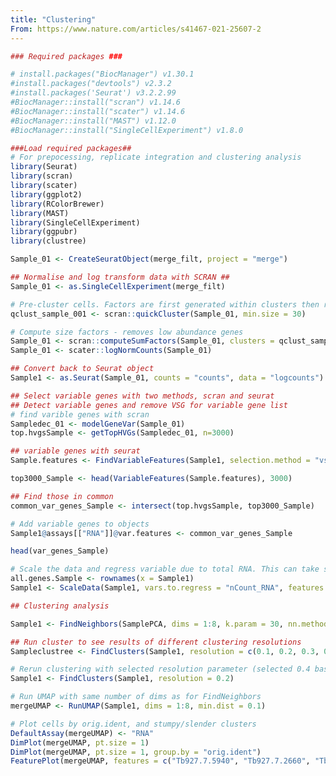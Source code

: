 ---
title: "Clustering"
From: https://www.nature.com/articles/s41467-021-25607-2
---

```{r}
### Required packages ###

# install.packages("BiocManager") v1.30.1
#install.packages("devtools") v2.3.2
#install.packages('Seurat') v3.2.2.99
#BiocManager::install("scran") v1.14.6
#BiocManager::install("scater") v1.14.6
#BiocManager::install("MAST") v1.12.0
#BiocManager::install("SingleCellExperiment") v1.8.0

###Load required packages##
# For prepocessing, replicate integration and clustering analysis
library(Seurat)
library(scran)
library(scater)
library(ggplot2)
library(RColorBrewer)
library(MAST)
library(SingleCellExperiment)
library(ggpubr)
library(clustree)

```

```{r}
Sample_01 <- CreateSeuratObject(merge_filt, project = "merge")

## Normalise and log transform data with SCRAN ##
Sample_01 <- as.SingleCellExperiment(merge_filt)

# Pre-cluster cells. Factors are first generated within clusters then rescaled to normalize between clusters
qclust_sample_001 <- scran::quickCluster(Sample_01, min.size = 30)

# Compute size factors - removes low abundance genes
Sample_01 <- scran::computeSumFactors(Sample_01, clusters = qclust_sample_001)
Sample_01 <- scater::logNormCounts(Sample_01)

## Convert back to Seurat object 
Sample1 <- as.Seurat(Sample_01, counts = "counts", data = "logcounts")
```

```{r}
## Select variable genes with two methods, scran and seurat
## Detect variable genes and remove VSG for variable gene list
# find varible genes with scran
Sampledec_01 <- modelGeneVar(Sample_01)
top.hvgsSample <- getTopHVGs(Sampledec_01, n=3000)

## variable genes with seurat
Sample.features <- FindVariableFeatures(Sample1, selection.method = "vst", nfeatures = 3000, assay = "RNA") 

top3000_Sample <- head(VariableFeatures(Sample.features), 3000)

## Find those in common
common_var_genes_Sample <- intersect(top.hvgsSample, top3000_Sample)

# Add variable genes to objects
Sample1@assays[["RNA"]]@var.features <- common_var_genes_Sample 

head(var_genes_Sample)

# Scale the data and regress variable due to total RNA. This can take some time
all.genes.Sample <- rownames(x = Sample1)
Sample1 <- ScaleData(Sample1, vars.to.regress = "nCount_RNA", features = all.genes.Sample)
```


```{r}
## Clustering analysis

Sample1 <- FindNeighbors(SamplePCA, dims = 1:8, k.param = 30, nn.method = "annoy", annoy.metric = "euclidean")

## Run cluster to see results of different clustering resolutions
Sampleclustree <- FindClusters(Sample1, resolution = c(0.1, 0.2, 0.3, 0.4, 0.6, 0.8, 1))

```

```{r}
# Rerun clustering with selected resolution parameter (selected 0.4 based on clustree results and several iterations)
Sample1 <- FindClusters(Sample1, resolution = 0.2)

```

```{r}
# Run UMAP with same number of dims as for FindNeighbors
mergeUMAP <- RunUMAP(Sample1, dims = 1:8, min.dist = 0.1)

```


```{r}
# Plot cells by orig.ident, and stumpy/slender clusters
DefaultAssay(mergeUMAP) <- "RNA"
DimPlot(mergeUMAP, pt.size = 1) 
DimPlot(mergeUMAP, pt.size = 1, group.by = "orig.ident") 
FeaturePlot(mergeUMAP, features = c("Tb927.7.5940", "Tb927.7.2660", "Tb927.10.14140", "VSG-AnTat"))
```

